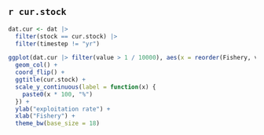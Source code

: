## `r cur.stock`

```r
dat.cur <- dat |>
  filter(stock == cur.stock) |>
  filter(timestep != "yr")

ggplot(dat.cur |> filter(value > 1 / 10000), aes(x = reorder(Fishery, value), y = value, fill = timestep)) +
  geom_col() +
  coord_flip() +
  ggtitle(cur.stock) +
  scale_y_continuous(label = function(x) {
    paste0(x * 100, "%")
  }) +
  ylab("exploitation rate") +
  xlab("Fishery") +
  theme_bw(base_size = 18)
```
